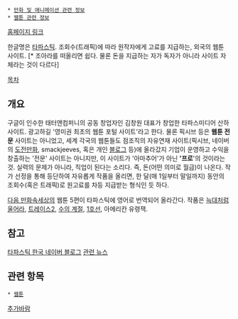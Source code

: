 * [[만화 및 애니메이션 관련 정보]]
 * [[웹툰 관련 정보]]

[http://tapastic.com/ 홈페이지 링크]

한글명은 [[타파스틱]]. 조회수(트래픽)에 따라 원작자에게 고료를 지급하는, 외국의 웹툰 사이트. [* 조아라를 떠올리면 쉽다. 물론 돈을 지급하는 자가 독자가 아니라 사이트 자체라는 것이 다르다]

[[목차]]
== 개요 ==
구글이 인수한 태터앤컴퍼니의 공동 창업자인 김창원 대표가 창업한 타파스미디어 산하 사이트. 광고하길 '영미권 최초의 웹툰 포털 사이트'라고 한다. 물론 픽시브 등은 '''웹툰 전문''' 사이트는 아니었고, 세계 각국의 웹툰들도 점조직의 자유연재 사이트(픽시브, 네이버의 [[도전만화]], smackjeeves, 혹은 개인 [[블로그]] 등)에 올라갔지 기업이 운영하고 수익을 창출하는 '전문' 사이트는 아니지만, 이 사이트가 '아마추어'가 아닌 ''''프로''''의 것이라는 것. 실력의 문제가 아니라, 직업이 된다는 소리다. 즉, 돈(어떤 의미로 월급)이 나온다. 
작가 선정을 통해 등단하여 자유롭게 작품을 올리면, 한 달(매 1일부터 말일까지) 동안의 조회수(혹은 트래픽)로 원고료를 차등 지급받는 형식인 듯 하다.

[[다음 만화속세상]]의 웹툰 5편이 타파스틱에 영어로 번역되어 올라간다. 작품은 [[늑대처럼 울어라]], [[트레이스2]], [[수의 계절]], [[1호선(웹툰)|1호선]], 아메리칸 유령잭.

== 참고 ==
[http://blog.naver.com/tapastic 타파스틱 한국 네이버 블로그]
[http://platum.kr/archives/7599 관련 뉴스]

== 관련 항목 ==
 * [[웹툰]]


[[추가바람]]
